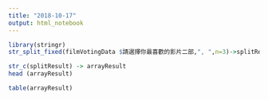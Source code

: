 ```yaml
---
title: "2018-10-17"
output: html_notebook
---
```



```r
library(stringr)
str_split_fixed(filmVotingData $請選擇你最喜歡的影片二部,", ",n=3)->splitResult
```

```r
str_c(splitResult) -> arrayResult
head (arrayResult)
```
```r
table(arrayResult)
```


